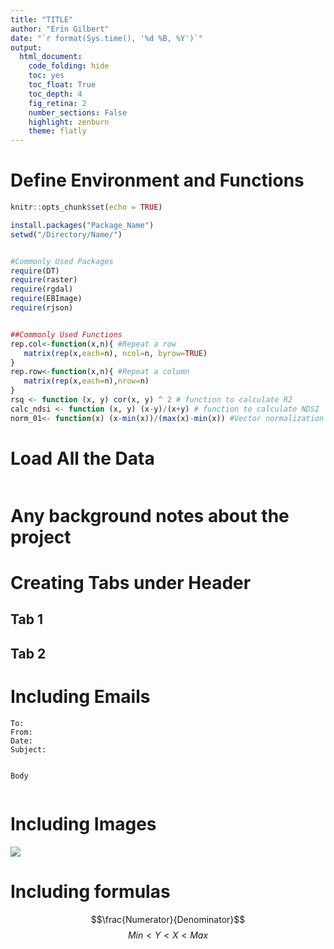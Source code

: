 ```yaml
---
title: "TITLE"
author: "Erin Gilbert"
date: "`r format(Sys.time(), '%d %B, %Y')`"
output: 
  html_document:
    code_folding: hide
    toc: yes
    toc_float: True
    toc_depth: 4
    fig_retina: 2
    number_sections: False
    highlight: zenburn
    theme: flatly
---
```

# Define Environment and Functions

```r
knitr::opts_chunk$set(echo = TRUE)

install.packages("Package_Name")
setwd("/Directory/Name/")


#Commonly Used Packages
require(DT)
require(raster)
require(rgdal)
require(EBImage)
require(rjson)


##Commonly Used Functions
rep.col<-function(x,n){ #Repeat a row
   matrix(rep(x,each=n), ncol=n, byrow=TRUE)
}
rep.row<-function(x,n){ #Repeat a column
   matrix(rep(x,each=n),nrow=n)
}
rsq <- function (x, y) cor(x, y) ^ 2 # function to calculate R2
calc_ndsi <- function (x, y) (x-y)/(x+y) # function to calculate NDSI
norm_01<- function(x) (x-min(x))/(max(x)-min(x)) #Vector normalization function
```


# Load All the Data   
```r

```


# Any background notes about the project 

# Creating Tabs under Header {.tabset}

## Tab 1
## Tab 2

# Including Emails
```{}
To:
From:
Date:
Subject:


Body


```

# Including Images
![](/PATH/TO/IMAGE)

# Including formulas
$$\frac{Numerator}{Denominator}$$
 $$Min< Y < X < Max$$
 
